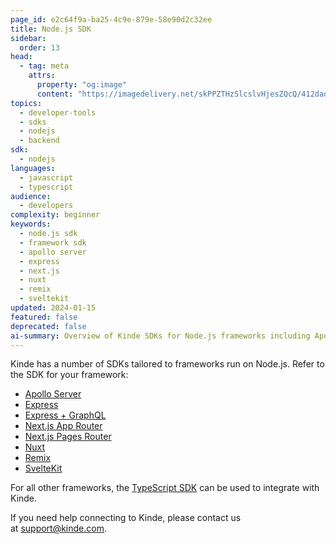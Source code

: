 ```yaml
---
page_id: e2c64f9a-ba25-4c9e-879e-58e90d2c32ee
title: Node.js SDK
sidebar:
  order: 13
head:
  - tag: meta
    attrs:
      property: "og:image"
      content: "https://imagedelivery.net/skPPZTHzSlcslvHjesZQcQ/412dad96-9689-4776-37e9-5e52143b7c00/socialsharingimage"
topics:
  - developer-tools
  - sdks
  - nodejs
  - backend
sdk:
  - nodejs
languages:
  - javascript
  - typescript
audience:
  - developers
complexity: beginner
keywords:
  - node.js sdk
  - framework sdk
  - apollo server
  - express
  - next.js
  - nuxt
  - remix
  - sveltekit
updated: 2024-01-15
featured: false
deprecated: false
ai-summary: Overview of Kinde SDKs for Node.js frameworks including Apollo Server, Express, Next.js, Nuxt, Remix, and SvelteKit.
---
```


Kinde has a number of SDKs tailored to frameworks run on Node.js. Refer to the SDK for your framework:

- [Apollo Server](/developer-tools/sdks/backend/apollo-graphql/)
- [Express](/developer-tools/sdks/backend/express-sdk/)
- [Express + GraphQL](/developer-tools/sdks/backend/node-express-graphql/)
- [Next.js App Router](/developer-tools/sdks/backend/nextjs-sdk/)
- [Next.js Pages Router](/developer-tools/sdks/backend/nextjs-prev-sdk/)
- [Nuxt](/developer-tools/sdks/backend/nuxt-module/)
- [Remix](/developer-tools/sdks/backend/remix-sdk/)
- [SvelteKit](/developer-tools/sdks/backend/sveltekit-sdk/)

For all other frameworks, the [TypeScript SDK](/developer-tools/sdks/backend/typescript-sdk/) can be used to integrate with Kinde.

If you need help connecting to Kinde, please contact us at [support@kinde.com](mailto:support@kinde.com).
